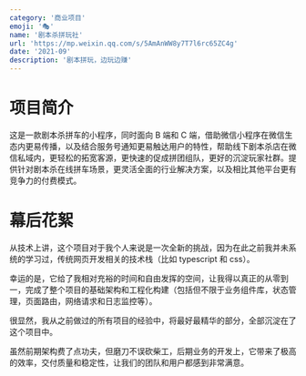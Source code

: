 ```yaml
---
category: '商业项目'
emoji: '🎭'
name: '剧本杀拼玩社'
url: 'https://mp.weixin.qq.com/s/5AmAnWW8y7T7l6rc65ZC4g'
date: '2021-09'
description: '剧本拼玩，边玩边赚'
---
```


# 项目简介

这是一款剧本杀拼车的小程序，同时面向 B 端和 C 端，借助微信小程序在微信生态内更易传播，以及结合服务号通知更易触达用户的特性，帮助线下剧本杀店在微信私域内，更轻松的拓宽客源，更快速的促成拼团组队，更好的沉淀玩家社群。提供针对剧本杀在线拼车场景，更灵活全面的行业解决方案，以及相比其他平台更有竞争力的付费模式。

# 幕后花絮

从技术上讲，这个项目对于我个人来说是一次全新的挑战，因为在此之前我并未系统的学习过，传统网页开发相关的技术栈（比如 typescript 和 css）。

幸运的是，它给了我相对充裕的时间和自由发挥的空间，让我得以真正的从零到一，完成了整个项目的基础架构和工程化构建（包括但不限于业务组件库，状态管理，页面路由，网络请求和日志监控等）。

很显然，我从之前做过的所有项目的经验中，将最好最精华的部分，全部沉淀在了这个项目中。

虽然前期架构费了点功夫，但磨刀不误砍柴工，后期业务的开发上，它带来了极高的效率，交付质量和稳定性，让我们的团队和用户都感到非常满意。
